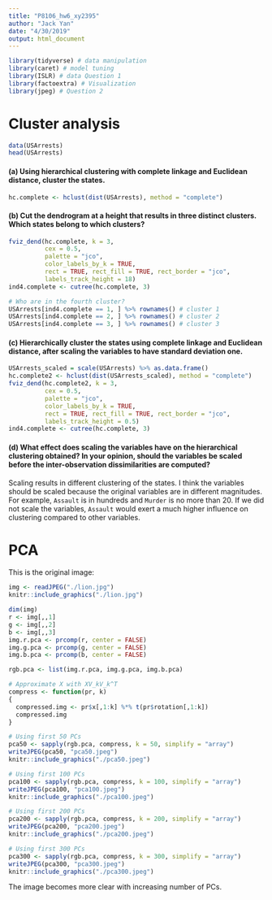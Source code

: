 ```yaml
---
title: "P8106_hw6_xy2395"
author: "Jack Yan"
date: "4/30/2019"
output: html_document
---
```


```r
library(tidyverse) # data manipulation
library(caret) # model tuning
library(ISLR) # data Question 1
library(factoextra) # Visualization
library(jpeg) # Question 2
```


# Cluster analysis
```r
data(USArrests)
head(USArrests)
```

#### (a) Using hierarchical clustering with complete linkage and Euclidean distance, cluster the states.
```r
hc.complete <- hclust(dist(USArrests), method = "complete")
```

#### (b) Cut the dendrogram at a height that results in three distinct clusters. Which states belong to which clusters?
```r
fviz_dend(hc.complete, k = 3, 
          cex = 0.5,
          palette = "jco",
          color_labels_by_k = TRUE,
          rect = TRUE, rect_fill = TRUE, rect_border = "jco",
          labels_track_height = 18) 
ind4.complete <- cutree(hc.complete, 3)

# Who are in the fourth cluster?
USArrests[ind4.complete == 1, ] %>% rownames() # cluster 1
USArrests[ind4.complete == 2, ] %>% rownames() # cluster 2
USArrests[ind4.complete == 3, ] %>% rownames() # cluster 3
```

#### (c) Hierarchically cluster the states using complete linkage and Euclidean distance, after scaling the variables to have standard deviation one.
```r
USArrests_scaled = scale(USArrests) %>% as.data.frame()
hc.complete2 <- hclust(dist(USArrests_scaled), method = "complete")
fviz_dend(hc.complete2, k = 3, 
          cex = 0.5,
          palette = "jco",
          color_labels_by_k = TRUE,
          rect = TRUE, rect_fill = TRUE, rect_border = "jco",
          labels_track_height = 0.5) 
ind4.complete <- cutree(hc.complete, 3)
```

#### (d) What effect does scaling the variables have on the hierarchical clustering obtained? In your opinion, should the variables be scaled before the inter-observation dissimilarities are computed?

Scaling results in different clustering of the states. I think the variables should be scaled because the original variables are in different magnitudes. For example, `Assault` is in hundreds and `Murder` is no more than 20. If we did not scale the variables, `Assault` would exert a much higher influence on clustering compared to other variables.



# PCA

This is the original image:
```r
img <- readJPEG("./lion.jpg")
knitr::include_graphics("./lion.jpg")
```

```r
dim(img)
r <- img[,,1]
g <- img[,,2]
b <- img[,,3]
img.r.pca <- prcomp(r, center = FALSE)
img.g.pca <- prcomp(g, center = FALSE)
img.b.pca <- prcomp(b, center = FALSE)

rgb.pca <- list(img.r.pca, img.g.pca, img.b.pca)

# Approximate X with XV_kV_k^T
compress <- function(pr, k)
{
  compressed.img <- pr$x[,1:k] %*% t(pr$rotation[,1:k])
  compressed.img
}

# Using first 50 PCs
pca50 <- sapply(rgb.pca, compress, k = 50, simplify = "array")
writeJPEG(pca50, "pca50.jpeg")
knitr::include_graphics("./pca50.jpeg")

# Using first 100 PCs
pca100 <- sapply(rgb.pca, compress, k = 100, simplify = "array")
writeJPEG(pca100, "pca100.jpeg")
knitr::include_graphics("./pca100.jpeg")

# Using first 200 PCs
pca200 <- sapply(rgb.pca, compress, k = 200, simplify = "array")
writeJPEG(pca200, "pca200.jpeg")
knitr::include_graphics("./pca200.jpeg")

# Using first 300 PCs
pca300 <- sapply(rgb.pca, compress, k = 300, simplify = "array")
writeJPEG(pca300, "pca300.jpeg")
knitr::include_graphics("./pca300.jpeg")

```

The image becomes more clear with increasing number of PCs.
